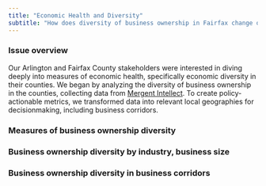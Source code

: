 ```yaml
---
title: "Economic Health and Diversity"
subtitle: "How does diversity of business ownership in Fairfax change over time and space?"
---
```


### Issue overview

Our Arlington and Fairfax County stakeholders were interested in diving deeply into measures of economic health, specifically economic diversity in their counties. We began by analyzing the diversity of business ownership in the counties, collecting data from [Mergent Intellect](https://www.mergentintellect.com/index.php/search/index). To create policy-actionable metrics, we transformed data into relevant local geographies for decisionmaking, including business corridors. 

### Measures of business ownership diversity

### Business ownership diversity by industry, business size

### Business ownership diversity in business corridors

